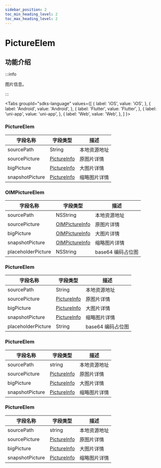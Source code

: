```yaml
---
sidebar_position: 2
toc_min_heading_level: 2
toc_max_heading_level: 2
---
```


# PictureElem

## 功能介绍

:::info

图片信息。

:::

<Tabs
groupId="sdks-language"
values={[
{ label: 'iOS', value: 'iOS', },
{ label: 'Android', value: 'Android', },
{ label: 'Flutter', value: 'Flutter', },
{ label: 'uni-app', value: 'uni-app', },
{ label: 'Web', value: 'Web', },
]
}>

<TabItem value="Flutter">

### PictureElem

| 字段名称        | 字段类型                                               | 描述         |
| --------------- | ------------------------------------------------------ | ------------ |
| sourcePath      | String                                                 | 本地资源地址 |
| sourcePicture   | [PictureInfo](docs/sdks/class/message/pictureInfo.mdx) | 原图片详情   |
| bigPicture      | [PictureInfo](docs/sdks/class/message/pictureInfo.mdx) | 大图片详情   |
| snapshotPicture | [PictureInfo](docs/sdks/class/message/pictureInfo.mdx) | 缩略图片详情 |

</TabItem>

<TabItem value="iOS">

### OIMPictureElem

| 字段名称           | 字段类型                                                  | 描述              |
| ------------------ | --------------------------------------------------------- | ----------------- |
| sourcePath         | NSString                                                  | 本地资源地址      |
| sourcePicture      | [OIMPictureInfo](docs/sdks/class/message/pictureInfo.mdx) | 原图片详情        |
| bigPicture         | [OIMPictureInfo](docs/sdks/class/message/pictureInfo.mdx) | 大图片详情        |
| snapshotPicture    | [OIMPictureInfo](docs/sdks/class/message/pictureInfo.mdx) | 缩略图片详情      |
| placeholderPicture | NSString                                                  | base64 编码占位图 |

</TabItem>

<TabItem value="Android">

### PictureElem

| 字段名称           | 字段类型                                               | 描述              |
| ------------------ | ------------------------------------------------------ | ----------------- |
| sourcePath         | String                                                 | 本地资源地址      |
| sourcePicture      | [PictureInfo](docs/sdks/class/message/pictureInfo.mdx) | 原图片详情        |
| bigPicture         | [PictureInfo](docs/sdks/class/message/pictureInfo.mdx) | 大图片详情        |
| snapshotPicture    | [PictureInfo](docs/sdks/class/message/pictureInfo.mdx) | 缩略图片详情      |
| placeholderPicture | String                                                 | base64 编码占位图 |

</TabItem>

<TabItem value="Web">

### PictureElem

| 字段名称        | 字段类型                                               | 描述         |
| --------------- | ------------------------------------------------------ | ------------ |
| sourcePath      | string                                                 | 本地资源地址 |
| sourcePicture   | [PictureInfo](docs/sdks/class/message/pictureInfo.mdx) | 原图片详情   |
| bigPicture      | [PictureInfo](docs/sdks/class/message/pictureInfo.mdx) | 大图片详情   |
| snapshotPicture | [PictureInfo](docs/sdks/class/message/pictureInfo.mdx) | 缩略图片详情 |

</TabItem>

<TabItem value="uni-app">

### PictureElem

| 字段名称        | 字段类型                                               | 描述         |
| --------------- | ------------------------------------------------------ | ------------ |
| sourcePath      | string                                                 | 本地资源地址 |
| sourcePicture   | [PictureInfo](docs/sdks/class/message/pictureInfo.mdx) | 原图片详情   |
| bigPicture      | [PictureInfo](docs/sdks/class/message/pictureInfo.mdx) | 大图片详情   |
| snapshotPicture | [PictureInfo](docs/sdks/class/message/pictureInfo.mdx) | 缩略图片详情 |

</TabItem>

</Tabs>
